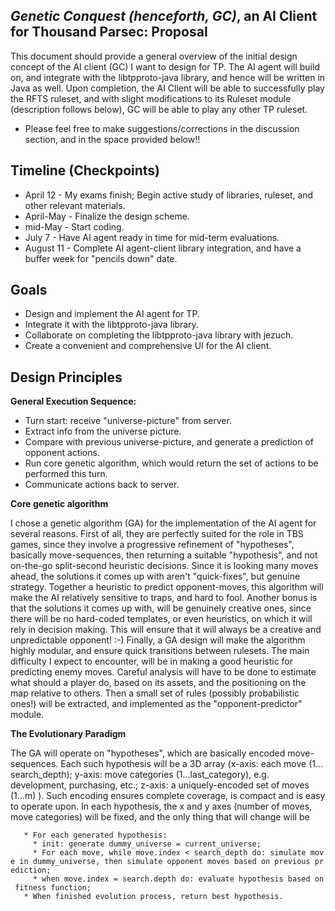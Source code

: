 == '''''Genetic Conquest''' (henceforth, GC)'', an AI Client for Thousand Parsec: Proposal ==

This document should provide a general overview of the initial design concept of the AI client (GC) I want to design for TP. The AI agent will build on, and integrate with the libtpproto-java library, and hence will be written in Java as well. Upon completion, the AI Client will be able to successfully play the RFTS ruleset, and with slight modifications to its Ruleset module (description follows below), GC will be able to play any other TP ruleset.

*Please feel free to make suggestions/corrections in the discussion section, and in the space provided below!!

== Timeline (Checkpoints) ==

*April 12 - My exams finish; Begin active study of libraries, ruleset, and other relevant materials.
*April-May - Finalize the design scheme.
*mid-May - Start coding.
*July 7 - Have AI agent ready in time for mid-term evaluations.
*August 11 - Complete AI agent-client library integration, and have a buffer week for "pencils down" date.


== Goals ==

*Design and implement the AI agent for TP.
*Integrate it with the libtpproto-java library.
*Collaborate on completing the libtpproto-java library with jezuch.
*Create a convenient and comprehensive UI for the AI client.


== Design Principles ==

'''General Execution Sequence:'''

* Turn start: receive "universe-picture" from server.
* Extract info from the universe picture.
* Compare with previous universe-picture, and generate a prediction of opponent actions.
* Run core genetic algorithm, which would return the set of actions to be performed this turn.
* Communicate actions back to server.


'''Core genetic algorithm'''

I chose a genetic algorithm (GA) for the implementation of the AI agent for several reasons. First of all, they are perfectly suited for the role in TBS games, since they involve a progressive refinement of "hypotheses", basically move-sequences, then returning a suitable "hypothesis", and not on-the-go split-second heuristic decisions. Since it is looking many moves ahead, the solutions it comes up with aren't "quick-fixes", but genuine strategy. Together a heuristic to predict opponent-moves, this algorithm will make the AI relatively sensitive to traps, and hard to fool. Another bonus is that the solutions it comes up with, will be genuinely creative ones, since there will be no hard-coded templates, or even heuristics, on which it will rely in decision making. This will ensure that it will always be a creative and unpredictable opponent! :-) Finally, a GA design will make the algorithm highly modular, and ensure quick transitions between rulesets. The main difficulty I expect to encounter, will be in making a good heuristic for predicting enemy moves. Careful analysis will have to be done to estimate what should a player do, based on its assets, and the positioning on the map relative to others. Then a small set of rules (possibly probabilistic ones!) will be extracted, and implemented as the "opponent-predictor" module.

'''The Evolutionary Paradigm'''

The GA will operate on "hypotheses", which are basically encoded move-sequences. Each such hypothesis will be a 3D array (x-axis: each move (1... search_depth); y-axis: move categories (1...last_category), e.g. development, purchasing, etc.; z-axis: a uniquely-encoded set of moves (1...m) ). Such encoding ensures complete coverage, is compact and is easy to operate upon. In each hypothesis, the x and y axes (number of moves, move categories) will be fixed, and the only thing that will change will be 




    * For each generated hypothesis:
      * init: generate dummy_universe = current_universe;
      * For each move, while move.index < search_depth do: simulate move in dummy_universe, then simulate opponent moves based on previous prediction;
      * when move.index = search.depth do: evaluate hypothesis based on fitness function;
    * When finished evolution process, return best hypothesis.